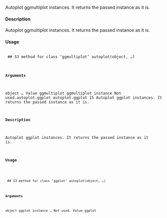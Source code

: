 
Autoplot ggmultiplot instances. It returns the passed instance as it
is.

#### Description 
 
Autoplot ggmultiplot instances. It returns the passed instance as it is.

#### Usage 
 <pre><code>
## S3 method for class 'ggmultiplot'
autoplot(object, ...)

#### Arguments 
 
object
...
Value
ggmultiplot
ggmultiplot instance
Not used.autoplot.ggplot
autoplot.ggplot
15
Autoplot ggplot instances. It returns the passed instance as it is.

#### Description 
 
Autoplot ggplot instances. It returns the passed instance as it is.

#### Usage 
 <pre><code>
## S3 method for class 'ggplot'
autoplot(object, ...)

#### Arguments 
 
object ggplot instance
... Not used.
Value
ggplot



